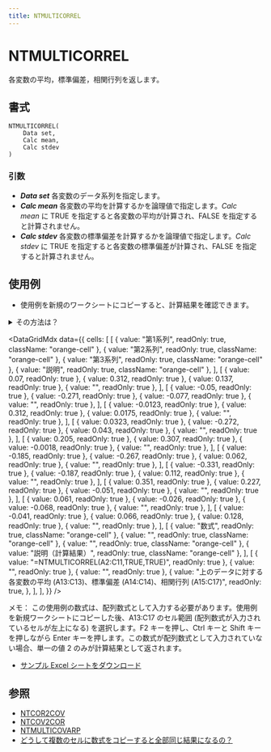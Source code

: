 ```yaml
---
title: NTMULTICORREL
---
```



# NTMULTICORREL

各変数の平均，標準偏差，相関行列を返します。

## 書式

```excel
NTMULTICORREL(
    Data set,
    Calc mean,
    Calc stdev
)
```

### 引数

- **_Data set_** 各変数のデータ系列を指定します。
- **_Calc mean_** 各変数の平均を計算するかを論理値で指定します。*Calc mean* に TRUE を指定すると各変数の平均が計算され、FALSE を指定すると計算されません。
- **_Calc stdev_** 各変数の標準偏差を計算するかを論理値で指定します。*Calc stdev* に TRUE を指定すると各変数の標準偏差が計算され、FALSE を指定すると計算されません。

## 使用例

- 使用例を新規のワークシートにコピーすると、計算結果を確認できます。

<details>
<summary>その方法は？</summary>

1.  新しいブックまたはワークシートを作成します。
2.  ヘルプ トピックにある使用例を選択します（行番号および列番号を除く）。

    ![Selecting an example from Help](./../../assets/functions/HowToCopy.png)

    ヘルプから使用例を選択する

3.  Ctrl キーを押しながら C キーを押します。
4.  ワークシートのセル A1 を選択し、Ctrl キーを押しながら V キーを押します。
5.  計算結果と結果を返す数式の表示を切り替えるには、Ctrl キーを押しながら ` (アクサン グラーブ) キーを押すか、または [ツール] メニューの [ワークシート分析] をポイントし、[ワークシート分析モード] をクリックします。

</details>

<DataGridMdx
  data={{
    cells: [
      [
        { value: "第1系列", readOnly: true, className: "orange-cell" },
        { value: "第2系列", readOnly: true, className: "orange-cell" },
        { value: "第3系列", readOnly: true, className: "orange-cell" },
        { value: "説明", readOnly: true, className: "orange-cell" },
      ],
      [
        { value: 0.07, readOnly: true },
        { value: 0.312, readOnly: true },
        { value: 0.137, readOnly: true },
        { value: "", readOnly: true },
      ],
      [
        { value: -0.05, readOnly: true },
        { value: -0.271, readOnly: true },
        { value: -0.077, readOnly: true },
        { value: "", readOnly: true },
      ],
      [
        { value: -0.0123, readOnly: true },
        { value: 0.312, readOnly: true },
        { value: 0.0175, readOnly: true },
        { value: "", readOnly: true },
      ],
      [
        { value: 0.0323, readOnly: true },
        { value: -0.272, readOnly: true },
        { value: 0.043, readOnly: true },
        { value: "", readOnly: true },
      ],
      [
        { value: 0.205, readOnly: true },
        { value: 0.307, readOnly: true },
        { value: -0.0018, readOnly: true },
        { value: "", readOnly: true },
      ],
      [
        { value: -0.185, readOnly: true },
        { value: -0.267, readOnly: true },
        { value: 0.062, readOnly: true },
        { value: "", readOnly: true },
      ],
      [
        { value: -0.331, readOnly: true },
        { value: -0.187, readOnly: true },
        { value: 0.112, readOnly: true },
        { value: "", readOnly: true },
      ],
      [
        { value: 0.351, readOnly: true },
        { value: 0.227, readOnly: true },
        { value: -0.051, readOnly: true },
        { value: "", readOnly: true },
      ],
      [
        { value: 0.061, readOnly: true },
        { value: -0.026, readOnly: true },
        { value: -0.068, readOnly: true },
        { value: "", readOnly: true },
      ],
      [
        { value: -0.041, readOnly: true },
        { value: 0.066, readOnly: true },
        { value: 0.128, readOnly: true },
        { value: "", readOnly: true },
      ],
      [
        { value: "数式", readOnly: true, className: "orange-cell" },
        { value: "", readOnly: true, className: "orange-cell" },
        { value: "", readOnly: true, className: "orange-cell" },
        { value: "説明（計算結果）", readOnly: true, className: "orange-cell" },
      ],
      [
        { value: "=NTMULTICORREL(A2:C11,TRUE,TRUE)", readOnly: true },
        { value: "", readOnly: true },
        { value: "", readOnly: true },
        {
          value:
            "上のデータに対する各変数の平均 (A13:C13)、標準偏差 (A14:C14)、相関行列 (A15:C17)",
          readOnly: true,
        },
      ],
    ],
  }}
/>

メモ： この使用例の数式は、配列数式として入力する必要があります。使用例を新規ワークシートにコピーした後、A13:C17 のセル範囲 (配列数式が入力されているセルが左上になる) を選択します。F2 キーを押し、Ctrl キーと Shift キーを押しながら Enter キーを押します。この数式が配列数式として入力されていない場合、単一の値 2 のみが計算結果として返されます。

- [サンプル Excel シートをダウンロード](./../../assets/NtRand3.zip)

## 参照

- [NTCOR2COV](01-ntcor2cov.mdx)
- [NTCOV2COR](02-ntcov2cor.mdx)
- [NTMULTICOVARP](04-ntmulticovarp.mdx)
- [どうして複数のセルに数式をコピーすると全部同じ結果になるの？](/docs/faq#why-i-always-see-the-same-result-even-if-i-input-formula-into-multiple-cell)
